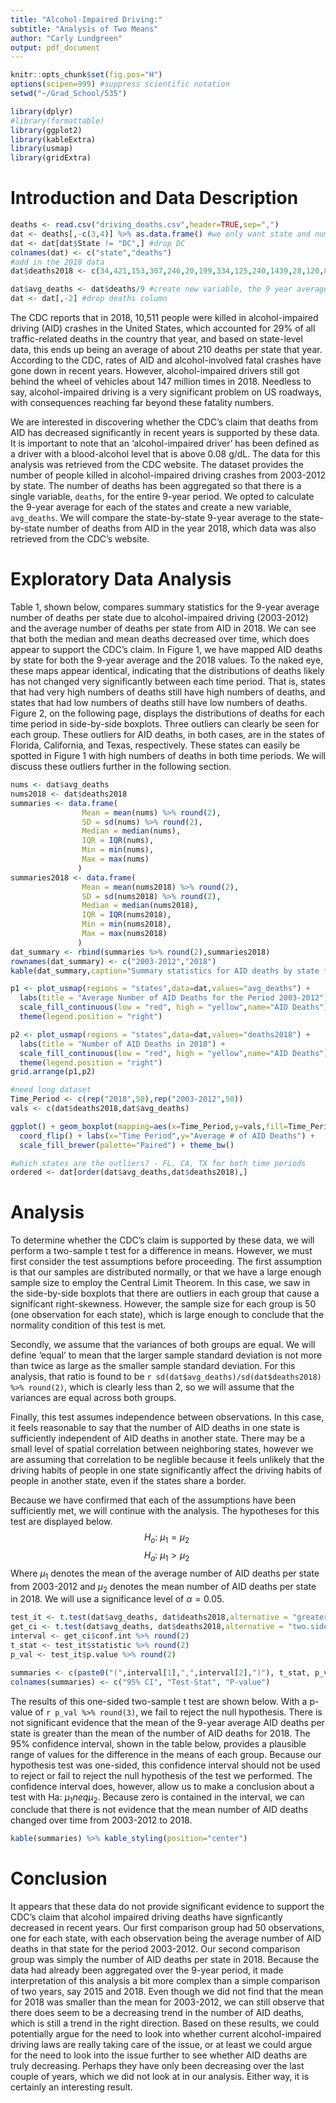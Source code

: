 ```yaml
---
title: "Alcohol-Impaired Driving:"
subtitle: "Analysis of Two Means"
author: "Carly Lundgreen"
output: pdf_document
---
```


```r
knitr::opts_chunk$set(fig.pos="H")
options(scipen=999) #suppress scientific notation
setwd("~/Grad_School/535")
```

```r
library(dplyr)
#library(formattable)
library(ggplot2)
library(kableExtra)
library(usmap)
library(gridExtra)
```


# Introduction and Data Description 
```r
deaths <- read.csv("driving_deaths.csv",header=TRUE,sep=",")
dat <- deaths[,-c(3,4)] %>% as.data.frame() #we only want state and number of deaths
dat <- dat[dat$State != "DC",] #drop DC
colnames(dat) <- c("state","deaths")
#add in the 2018 data
dat$deaths2018 <- c(34,421,153,307,246,20,199,334,125,240,1439,28,120,87,66,163,85,166,267,79,48,137,45,42,122,35,134,814,105,375,227,115,15,291,58,145,294,88,243,216,29,108,1069,188,57,240,61,309,29,285)

dat$avg_deaths <- dat$deaths/9 #create new variable, the 9 year average # of deaths
dat <- dat[,-2] #drop deaths column 
```
  The CDC reports that in 2018, 10,511 people were killed in alcohol-impaired driving (AID) crashes in the United States, which accounted for 29% of all traffic-related deaths in the country that year, and based on state-level data, this ends up being an average of about 210 deaths per state that year. According to the CDC, rates of AID and alcohol-involved fatal crashes have gone down in recent years. However, alcohol-impaired drivers still got behind the wheel of vehicles about 147 million times in 2018. Needless to say, alcohol-impaired driving is a very significant problem on US roadways, with consequences reaching far beyond these fatality numbers. 

  We are interested in discovering whether the CDC's claim that deaths from AID has decreased significantly in recent years is supported by these data. It is important to note that an 'alcohol-impaired driver' has been defined as a driver with a blood-alcohol level that is above 0.08 g/dL. The data for this analysis was retrieved from the CDC website. The dataset provides the number of people killed in alcohol-impaired driving crashes from 2003-2012 by state. The number of deaths has been aggregated so that there is a single variable, `deaths`, for the entire 9-year period. We opted to calculate the 9-year average for each of the states and create a new variable, `avg_deaths`. We will compare the state-by-state 9-year average to the state-by-state number of deaths from AID in the year 2018, which data was also retrieved from the CDC's website.  

# Exploratory Data Analysis 

  Table 1, shown below, compares summary statistics for the 9-year average number of deaths per state due to alcohol-impaired driving (2003-2012) and the average number of deaths per state from AID in 2018. We can see that both the median and mean deaths decreased over time, which does appear to support the CDC's claim. In Figure 1, we have mapped AID deaths by state for both the 9-year average and the 2018 values. To the naked eye, these maps appear identical, indicating that the distributions of deaths likely has not changed very significantly between each time period. That is, states that had very high numbers of deaths still have high numbers of deaths, and states that had low numbers of deaths still have low numbers of deaths. Figure 2, on the following page, displays the distributions of deaths for each time period in side-by-side boxplots. Three outliers can clearly be seen for each group. These outliers for AID deaths, in both cases, are in the states of Florida, California, and Texas, respectively. These states can easily be spotted in Figure 1 with high numbers of deaths in both time periods. We will discuss these outliers further in the following section. 

```r
nums <- dat$avg_deaths
nums2018 <- dat$deaths2018
summaries <- data.frame( 
                Mean = mean(nums) %>% round(2),
                SD = sd(nums) %>% round(2),
                Median = median(nums),
                IQR = IQR(nums),
                Min = min(nums),
                Max = max(nums)
               )
summaries2018 <- data.frame( 
                Mean = mean(nums2018) %>% round(2),
                SD = sd(nums2018) %>% round(2),
                Median = median(nums2018),
                IQR = IQR(nums2018),
                Min = min(nums2018),
                Max = max(nums2018)
               )
dat_summary <- rbind(summaries %>% round(2),summaries2018)
rownames(dat_summary) <- c("2003-2012","2018")
kable(dat_summary,caption="Summary statistics for AID deaths by state for both 2018 and the average over the 9-year period 2003-2012") %>% kable_styling(position="center")
```

```r
p1 <- plot_usmap(regions = "states",data=dat,values="avg_deaths") + 
  labs(title = "Average Number of AID Deaths for the Period 2003-2012") +
  scale_fill_continuous(low = "red", high = "yellow",name="AID Deaths") + 
  theme(legend.position = "right")

p2 <- plot_usmap(regions = "states",data=dat,values="deaths2018") + 
  labs(title = "Number of AID Deaths in 2018") +
  scale_fill_continuous(low = "red", high = "yellow",name="AID Deaths") + 
  theme(legend.position = "right")
grid.arrange(p1,p2)

```

```r
#need long dataset
Time_Period <- c(rep("2018",50),rep("2003-2012",50))
vals <- c(dat$deaths2018,dat$avg_deaths)

ggplot() + geom_boxplot(mapping=aes(x=Time_Period,y=vals,fill=Time_Period)) + 
  coord_flip() + labs(x="Time Period",y="Average # of AID Deaths") + 
  scale_fill_brewer(palette="Paired") + theme_bw()

#which states are the outliers? - FL, CA, TX for both time periods
ordered <- dat[order(dat$avg_deaths,dat$deaths2018),]

```

\break 

# Analysis

  To determine whether the CDC's claim is supported by these data, we will perform a two-sample t test for a difference in means. However, we must first consider the test assumptions before proceeding. The first assumption is that our samples are distributed normally, or that we have a large enough sample size to employ the Central Limit Theorem. In this case, we saw in the side-by-side boxplots that there are outliers in each group that cause a significant right-skewness. However, the sample size for each group is 50 (one observation for each state), which is large enough to conclude that the normality condition of this test is met. 

  Secondly, we assume that the variances of both groups are equal. We will define 'equal' to mean that the larger sample standard deviation is not more than twice as large as the smaller sample standard deviation. For this analysis, that ratio is found to be `r sd(dat$avg_deaths)/sd(dat$deaths2018) %>% round(2)`, which is clearly less than 2, so we will assume that the variances are equal across both groups. 

  Finally, this test assumes independence between observations. In this case, it feels reasonable to say that the number of AID deaths in one state is sufficiently independent of AID deaths in another state. There may be a small level of spatial correlation between neighboring states, however we are assuming that correlation to be neglible because it feels unlikely that the driving habits of people in one state significantly affect the driving habits of people in another state, even if the states share a border. 

  Because we have confirmed that each of the assumptions have been sufficiently met, we will continue with the analysis. The hypotheses for this test are displayed below. 
$$ H_{o}:\ \mu_{1} = \mu_{2}\   $$
$$ H_{a}:\ \mu_{1} > \mu_{2}\ $$ 
Where $\mu_{1}$ denotes the mean of the average number of AID deaths per state from 2003-2012 and $\mu_{2}$ denotes the mean number of AID deaths per state in 2018. We will use a significance level of $\alpha = 0.05$. 
```r
test_it <- t.test(dat$avg_deaths, dat$deaths2018,alternative = "greater",var.equal = TRUE, conf.level=0.95)
get_ci <- t.test(dat$avg_deaths, dat$deaths2018,alternative = "two.sided",var.equal = TRUE, conf.level=0.95)
interval <- get_ci$conf.int %>% round(2)
t_stat <- test_it$statistic %>% round(2)
p_val <- test_it$p.value %>% round(2)

summaries <- c(paste0("(",interval[1],",",interval[2],")"), t_stat, p_val) %>% t()
colnames(summaries) <- c("95% CI", "Test-Stat", "P-value")

```

  The results of this one-sided two-sample t test are shown below. With a p-value of `r p_val %>% round(3)`, we fail to reject the null hypothesis. There is not significant evidence that the mean of the 9-year average AID deaths per state is greater than the mean of the number of AID deaths for 2018. The 95% confidence interval, shown in the table below, provides a plausible range of values for the difference in the means of each group. Because our hypothesis test was one-sided, this confidence interval should not be used to reject or fail to reject the null hypothesis of the test we performed. The confidence interval does, however, allow us to make a conclusion about a test with Ha: $\mu_{1} neq \mu_{2}$. Because zero is contained in the interval, we can conclude that there is not evidence that the mean number of AID deaths changed over time from 2003-2012 to 2018. 

```r
kable(summaries) %>% kable_styling(position="center")

```

# Conclusion
  It appears that these data do not provide significant evidence to support the CDC's claim that alcohol impaired driving deaths have signficantly decreased in recent years. Our first comparison group had 50 observations, one for each state, with each observation being the average number of AID deaths in that state for the period 2003-2012. Our second comparison group was simply the number of AID deaths per state in 2018. Because the data had already been aggregated over the 9-year period, it made interpretation of this analysis a bit more complex than a simple comparison of two years, say 2015 and 2018. Even though we did not find that the mean for 2018 was smaller than the mean for 2003-2012, we can still observe that there does seem to be a decreasing trend in the number of AID deaths, which is still a trend in the right direction. Based on these results, we could potentially argue for the need to look into whether current alcohol-impaired driving laws are really taking care of the issue, or at least we could argue for the need to look into the issue further to see whether AID deaths are truly decreasing. Perhaps they have only been decreasing over the last couple of years, which we did not look at in our analysis. Either way, it is certainly an interesting result.
